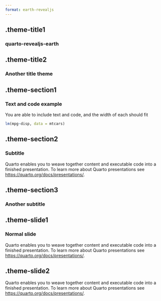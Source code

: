 ```yaml
---
format: earth-revealjs
---
```


## .theme-title1 {.theme-title1 .center}

### quarto-revealjs-earth

## .theme-title2 {.theme-title2 .center}

### Another title theme

## .theme-section1 {.theme-section1 .center}

### Text and code example

You are able to include text and code, and the width of each should fit

```r
lm(mpg~disp, data = mtcars)
```

## .theme-section2 {.theme-section2 .center}

### Subtitle

Quarto enables you to weave together content and executable code into a finished presentation. To learn more about Quarto presentations see <https://quarto.org/docs/presentations/>.

## .theme-section3 {.theme-section3 .center}

### Another subtitle

## .theme-slide1 {.theme-slide1}

### Normal slide

Quarto enables you to weave together content and executable code into a finished presentation. To learn more about Quarto presentations see <https://quarto.org/docs/presentations/>.

## .theme-slide2 {.theme-slide2}

Quarto enables you to weave together content and executable code into a finished presentation. To learn more about Quarto presentations see <https://quarto.org/docs/presentations/>.
